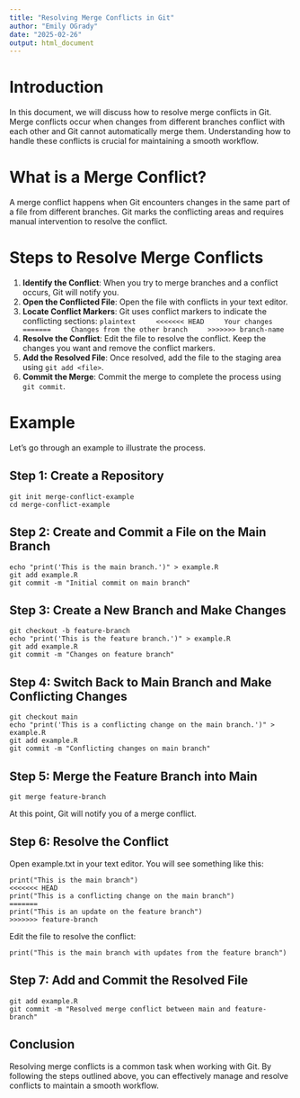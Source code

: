 ```yaml
---
title: "Resolving Merge Conflicts in Git"
author: "Emily OGrady"
date: "2025-02-26"
output: html_document
---
```


# Introduction

In this document, we will discuss how to resolve merge conflicts in Git. Merge conflicts occur when changes from different branches conflict with each other and Git cannot automatically merge them. Understanding how to handle these conflicts is crucial for maintaining a smooth workflow.

# What is a Merge Conflict?

A merge conflict happens when Git encounters changes in the same part of a file from different branches. Git marks the conflicting areas and requires manual intervention to resolve the conflict.

# Steps to Resolve Merge Conflicts

1. **Identify the Conflict**: When you try to merge branches and a conflict occurs, Git will notify you.
2. **Open the Conflicted File**: Open the file with conflicts in your text editor.
3. **Locate Conflict Markers**: Git uses conflict markers to indicate the conflicting sections:
    ```plaintext
    <<<<<<< HEAD
    Your changes
    =======
    Changes from the other branch
    >>>>>>> branch-name
    ```
4. **Resolve the Conflict**: Edit the file to resolve the conflict. Keep the changes you want and remove the conflict markers.
5. **Add the Resolved File**: Once resolved, add the file to the staging area using `git add <file>`.
6. **Commit the Merge**: Commit the merge to complete the process using `git commit`.

# Example

Let's go through an example to illustrate the process.

## Step 1: Create a Repository

```
git init merge-conflict-example
cd merge-conflict-example
```


## Step 2: Create and Commit a File on the Main Branch

```
echo "print('This is the main branch.')" > example.R
git add example.R
git commit -m "Initial commit on main branch"
```

## Step 3: Create a New Branch and Make Changes

```
git checkout -b feature-branch
echo "print('This is the feature branch.')" > example.R
git add example.R
git commit -m "Changes on feature branch"
```

## Step 4: Switch Back to Main Branch and Make Conflicting Changes

```
git checkout main
echo "print('This is a conflicting change on the main branch.')" > example.R
git add example.R
git commit -m "Conflicting changes on main branch"
```

## Step 5: Merge the Feature Branch into Main

```
git merge feature-branch
```

At this point, Git will notify you of a merge conflict.

## Step 6: Resolve the Conflict

Open example.txt in your text editor. You will see something like this:

```
print("This is the main branch")
<<<<<<< HEAD
print("This is a conflicting change on the main branch")
=======
print("This is an update on the feature branch")
>>>>>>> feature-branch
```


Edit the file to resolve the conflict:

```
print("This is the main branch with updates from the feature branch")
```


## Step 7: Add and Commit the Resolved File

```
git add example.R
git commit -m "Resolved merge conflict between main and feature-branch"
```

## Conclusion

Resolving merge conflicts is a common task when working with Git. By following the steps outlined above, you can effectively manage and resolve conflicts to maintain a smooth workflow.

